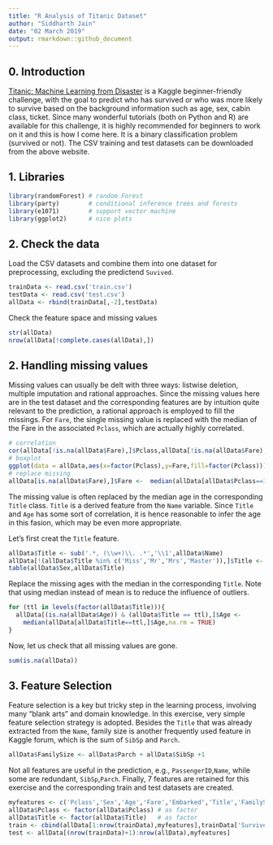 ```yaml
---
title: "R Analysis of Titanic Dataset"
author: "Siddharth Jain"
date: "02 March 2019"
output: rmarkdown::github_document
---
```


0. Introduction
------------------

[Titanic: Machine Learning from Disaster](https://www.kaggle.com/c/titanic) is a Kaggle beginner-friendly challenge, with the goal to predict who has survived or who was more likely to survive based on the background information such as age, sex, cabin class, ticket. Since many wonderful tutorials (both on Python and R) are available for this challenge, it is highly recommended for beginners to work on it and this is how I come here. It is a binary classification problem (survived or not). The CSV training and test datasets can be downloaded from the above website. 

1. Libraries
----------------
```r
library(randomForest) # random Forest
library(party)        # conditional inference trees and forests
library(e1071)        # support vector machine
library(ggplot2)      # nice plots
```

2. Check the data
-------------------
Load the CSV datasets and combine them into one dataset for preprocessing, excluding the predictend `Suvived`.
```r
trainData <- read.csv('train.csv')
testData <- read.csv('test.csv')
allData <- rbind(trainData[,-2],testData)
```

Check the feature space and missing values
```r
str(allData)
nrow(allData[!complete.cases(allData),])
```


2. Handling missing values
------------------
Missing values can usually be delt with three ways: listwise deletion, multiple imputation and rational approaches. Since the missing values here are in the test dataset and the corresponding features are by intuition quite relevant to the prediction, a rational approach is employed to fill the missings. For `Fare`, the single missing value is replaced with the median of the Fare in the associated `Pclass`, which are actually highly correlated.
```r
# correlation
cor(allData[!is.na(allData$Fare),]$Pclass,allData[!is.na(allData$Fare),]$Fare)
# boxplot
ggplot(data = allData,aes(x=factor(Pclass),y=Fare,fill=factor(Pclass))) + geom_boxplot(notch = FALSE)
# replace missing
allData[is.na(allData$Fare),]$Fare <-  median(allData[allData$Pclass==3,]$Fare,na.rm = TRUE)
```

The missing value is often replaced by the median age in the corresponding `Title` class. `Title` is a derived feature from the `Name` variable. Since `Title` and `Age` has some sort of correlation, it is hence reasonable to infer the age in this fasion, which may be even more appropriate. 

Let's first creat the `Title` feature.
```r
allData$Title <- sub('.*, (\\w+)\\. .*','\\1',allData$Name)
allData[!(allData$Title %in% c('Miss','Mr','Mrs','Master')),]$Title <- 'Respected'
table(allData$Sex,allData$Title)
```
Replace the missing ages with the median in the corresponding `Title`.
Note that using median instead of mean is to reduce the influence of outliers.
```r
for (ttl in levels(factor(allData$Title))){
  allData[(is.na(allData$Age)) & (allData$Title == ttl),]$Age <- 
    median(allData[allData$Title==ttl,]$Age,na.rm = TRUE)
}
```
Now, let us check that all missing values are gone.
```r
sum(is.na(allData))
```

3. Feature Selection
---------------------
Feature selection is a key but tricky step in the learning process, involving many "blank arts" and domain knowledge. In this exercise, very simple feature selection strategy is adopted. 
Besides the `Title` that was already extracted from the `Name`, family size is another frequently used feature in Kaggle forum, which is the sum of `SibSp` and `Parch`. 
```r
allData$FamilySize <- allData$Parch + allData$SibSp +1
```
Not all features are useful in the prediction, e.g., `PassengerID`,`Name`, while some are redundant, `SibSp`,`Parch`. 
Finally, 7 features are retained for this exercise and the corresponding train and test datasets are created.
```r
myfeatures <- c('Pclass','Sex','Age','Fare','Embarked','Title','FamilySize')
allData$Pclass <- factor(allData$Pclass) # as factor
allData$Title <- factor(allData$Title)   # as factor
train <- cbind(allData[1:nrow(trainData),myfeatures],trainData['Survived'])
test <- allData[(nrow(trainData)+1):nrow(allData),myfeatures]
```
